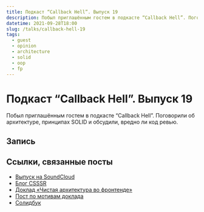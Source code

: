 ```yaml
---
title: Подкаст “Callback Hell”. Выпуск 19
description: Побыл приглашённым гостем в подкасте “Callback Hell”. Поговорили об архитектуре, принципах SOLID и обсудили, вредно ли код ревью.
datetime: 2021-09-28T18:00
slug: /talks/callback-hell-19
tags:
  - guest
  - opinion
  - architecture
  - solid
  - oop
  - fp
---
```


# Подкаст “Callback Hell”. Выпуск 19

Побыл приглашённым гостем в подкасте “Callback Hell”. Поговорили об архитектуре, принципах SOLID и обсудили, вредно ли код ревью.

## Запись

<YouTube src="https://www.youtube.com/embed/oLguQIvqZ6s" caption="Запись выпуска на YouTube" />

## Ссылки, связанные посты

- [Выпуск на SoundCloud](https://soundcloud.com/csssr/v-gostyakh-sasha-bespoyasov-chistaya-arkhitektura-solid-vredno-li-kod-revyu)
- [Блог CSSSR](https://blog.csssr.com/ru/)
- [Доклад «Чистая архитектура во фронтенде»](/talks/clean-architecture-on-frontend)
- [Пост по мотивам доклада](/blog/clean-architecture-on-frontend)
- [Солидбук](/projects/solid)
